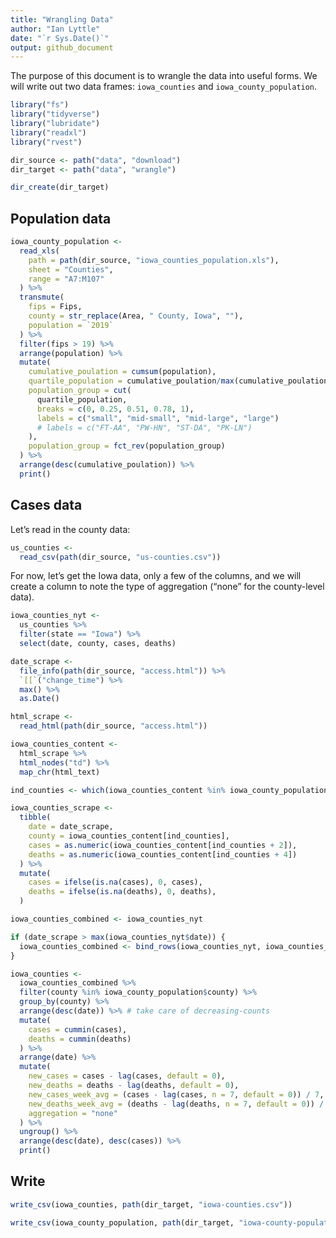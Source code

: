 ```yaml
---
title: "Wrangling Data"
author: "Ian Lyttle"
date: "`r Sys.Date()`"
output: github_document
---
```


The purpose of this document is to wrangle the data into useful forms. We will write out two data frames: `iowa_counties` and `iowa_county_population`.

```r
library("fs")
library("tidyverse")
library("lubridate")
library("readxl")
library("rvest")
```


```r
dir_source <- path("data", "download")
dir_target <- path("data", "wrangle")

dir_create(dir_target)
```

## Population data


```r
iowa_county_population <-
  read_xls(
    path = path(dir_source, "iowa_counties_population.xls"), 
    sheet = "Counties", 
    range = "A7:M107"
  ) %>%
  transmute(
    fips = Fips,
    county = str_replace(Area, " County, Iowa", ""),
    population = `2019`
  ) %>%
  filter(fips > 19) %>%
  arrange(population) %>%
  mutate(
    cumulative_poulation = cumsum(population),
    quartile_population = cumulative_poulation/max(cumulative_poulation),
    population_group = cut(
      quartile_population, 
      breaks = c(0, 0.25, 0.51, 0.78, 1),
      labels = c("small", "mid-small", "mid-large", "large")
      # labels = c("FT-AA", "PW-HN", "ST-DA", "PK-LN")
    ),
    population_group = fct_rev(population_group)
  ) %>%
  arrange(desc(cumulative_poulation)) %>%
  print()
```

## Cases data

Let's read in the county data:

```r
us_counties <- 
  read_csv(path(dir_source, "us-counties.csv"))
```

For now, let's get the Iowa data, only a few of the columns, and we will create a column to note the type of aggregation ("none" for the county-level data).

```r
iowa_counties_nyt <-
  us_counties %>%
  filter(state == "Iowa") %>%
  select(date, county, cases, deaths) 
```

```r
date_scrape <- 
  file_info(path(dir_source, "access.html")) %>%
  `[[`("change_time") %>% 
  max() %>%
  as.Date()

html_scrape <- 
  read_html(path(dir_source, "access.html")) 

iowa_counties_content <-
  html_scrape %>%
  html_nodes("td") %>%
  map_chr(html_text)

ind_counties <- which(iowa_counties_content %in% iowa_county_population$county)

iowa_counties_scrape <- 
  tibble(
    date = date_scrape,
    county = iowa_counties_content[ind_counties],
    cases = as.numeric(iowa_counties_content[ind_counties + 2]),
    deaths = as.numeric(iowa_counties_content[ind_counties + 4])
  ) %>%
  mutate(
    cases = ifelse(is.na(cases), 0, cases),
    deaths = ifelse(is.na(deaths), 0, deaths),
  )
```

```r
iowa_counties_combined <- iowa_counties_nyt

if (date_scrape > max(iowa_counties_nyt$date)) {
  iowa_counties_combined <- bind_rows(iowa_counties_nyt, iowa_counties_scrape)
}
```

```r
iowa_counties <- 
  iowa_counties_combined %>%
  filter(county %in% iowa_county_population$county) %>%
  group_by(county) %>%
  arrange(desc(date)) %>% # take care of decreasing-counts
  mutate(
    cases = cummin(cases),   
    deaths = cummin(deaths) 
  ) %>%
  arrange(date) %>%
  mutate(
    new_cases = cases - lag(cases, default = 0),
    new_deaths = deaths - lag(deaths, default = 0),
    new_cases_week_avg = (cases - lag(cases, n = 7, default = 0)) / 7,
    new_deaths_week_avg = (deaths - lag(deaths, n = 7, default = 0)) / 7,
    aggregation = "none"
  ) %>%
  ungroup() %>%
  arrange(desc(date), desc(cases)) %>%
  print()
```

## Write

```r
write_csv(iowa_counties, path(dir_target, "iowa-counties.csv"))
```

```r
write_csv(iowa_county_population, path(dir_target, "iowa-county-population.csv"))
```




